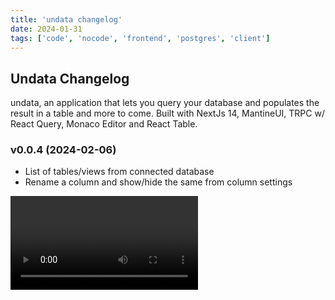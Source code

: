 ```yaml
---
title: 'undata changelog'
date: 2024-01-31
tags: ['code', 'nocode', 'frontend', 'postgres', 'client']
---
```


## Undata Changelog

undata, an application that lets you query your database and populates the result in a table and more to come. Built with NextJs 14, MantineUI, TRPC w/ React Query, Monaco Editor and React Table.

### v0.0.4 (2024-02-06)

-  List of tables/views from connected database
-  Rename a column and show/hide the same from column settings

<Video url="https://media.graphassets.com/0bUMU4pQXmdcheOlsXcZ" />

### v0.0.3 (2024-02-01)

-  Rearrange columns
-  Show/hide columns

<Video url="https://media.graphassets.com/cVFbSHt7ThiLsWMUT3lj" />

### v0.0.2 (2024-01-31)

This version adds the following to the application

-  Copy code
-  Format code

<Video url="https://media.graphassets.com/mZQ8JmWhTGetHzoA1Xjo" />

### v0.0.1 (2024-01-29)

This version sets up the foundation with basic feature set like query editor and a table to display results.

<Video url="https://media.graphassets.com/bgGP1C4SZNm85XCeZLA1" />
